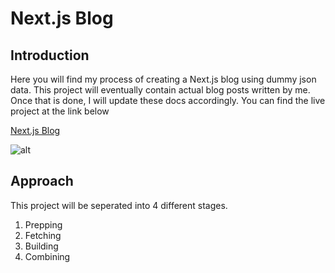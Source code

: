 # Next.js Blog

## Introduction

Here you will find my process of creating a Next.js blog using dummy json data. This project will eventually contain actual blog posts written by me. Once that is done, I will update these docs accordingly. You can find the live project at the link below

[Next.js Blog](https://blog.nathanramsdell.com/)

![alt](images/blog.png)

## Approach

This project will be seperated into 4 different stages.
1) Prepping
2) Fetching
3) Building
4) Combining


